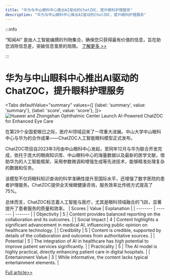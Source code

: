 ```yaml
---
title: "华为与中山眼科中心推出AI驱动的ChatZOC，提升眼科护理服务"
description: "华为与中山眼科中心推出AI驱动的ChatZOC，提升眼科护理服务"
---
```



:::info

“知闻AI“ 是由人工智能编撰的刊物集合，确保您只获得最有价值的信息，旨在助您消除信息差，突破信息茧房的局限。  [了解更多 >>](/zh-Hans/docs/guides)

:::

# 华为与中山眼科中心推出AI驱动的ChatZOC，提升眼科护理服务


<Tabs
	defaultValue="summary"
	values={[
	{label: 'summary', value: 'summary'},
	{label: 'score', value: 'score'},
]}>
<TabItem value="summary">
<img
  src="https://image.informedainews.com/2024/06/Hea-QC8-1717723101-0.jpg"
  alt="Huawei and Zhongshan Ophthalmic Center Launch AI-Powered ChatZOC for Enhanced Eye Care"
/>



在第29个全国爱眼日之际，医疗AI领域迎来了一项重大进展。中山大学中山眼科中心与华为的合作成果——ChatZOC人工智能眼科模型正式发布。

ChatZOC项目自2023年3月由中山眼科中心发起，至同年12月与华为联合开发完成，依托于庞大的眼病知识库、中山眼科中心的海量数据以及最新的医学文献，借助华为的人工智能框架，采用参数微调和增强生成等先进技术，能够精准处理复杂的数据和任务。

该模型不仅将眼科知识查询的科学准确性提升至国际水平，还增强了数字医院的患者护理服务。ChatZOC提供全天候眼健康咨询，服务效率比传统方式提高了75%。

总体而言，ChatZOC标志着人工智能与医疗，尤其是眼科领域融合的飞跃，显著提升了患者服务的质量和效率。
</TabItem>
<TabItem value="score">
	| Scores     | Value   | Explanation |
	| -------- | ------- | ------- |
	| Objectivity  | 5    | Content provides balanced reporting on the collaboration and its outcomes.    |
	| Social Impact | 4     | Content highlights a significant advancement in medical AI, influencing public opinion on healthcare technology.    |
	| Credibility    | 5    | Content is credible, supported by details of the collaboration and outcomes from authoritative sources.    |
	| Potential    | 5    | The integration of AI in healthcare has high potential to improve patient services significantly.    |
	| Practicality    | 5    | The AI model is highly practical, directly enhancing patient care in digital hospitals.    |
	| Entertainment Value    | 3    | While informative, the content lacks typical entertainment elements.    |
</TabItem>
</Tabs>

[Full article>>](https://www.cnbeta.com.tw/articles/tech/1433875.htm)
